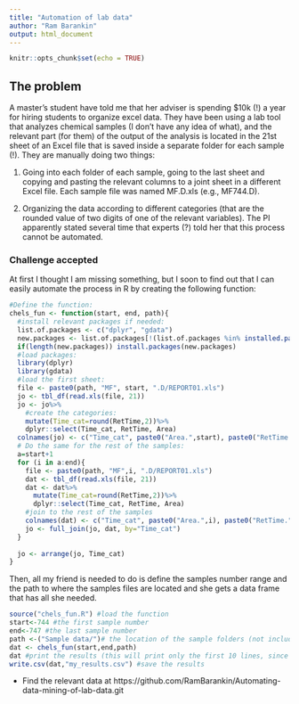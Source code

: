 ```yaml
---
title: "Automation of lab data"
author: "Ram Barankin"
output: html_document
---
```


```r
knitr::opts_chunk$set(echo = TRUE)
```

##  The problem
A master's student have told me that her adviser is spending $10k (!) a year for hiring students to organize excel data. They have been using a lab tool that analyzes chemical samples (I don't have any idea of what), and the relevant part (for them) of the output of the analysis is located in the 21st sheet of an Excel file that is saved inside a separate folder for each sample (!).
They are manually doing two things:

1. Going into each folder of each sample, going to the last sheet and copying and pasting the relevant columns to a joint sheet in a different Excel file. Each sample file was named MF<sample number>.D.xls (e.g., MF744.D).

2. Organizing the data according to different categories (that are the rounded value of two digits of one of the relevant variables).
The PI apparently stated several time that experts (?) told her that this process cannot be automated.

### Challenge accepted 
At first I thought I am missing something, but I soon to find out that I can easily automate the process in R by creating the following function:


```r
#Define the function:
chels_fun <- function(start, end, path){
  #install relevant packages if needed:
  list.of.packages <- c("dplyr", "gdata")
  new.packages <- list.of.packages[!(list.of.packages %in% installed.packages()[,"Package"])]
  if(length(new.packages)) install.packages(new.packages)
  #load packages:
  library(dplyr)
  library(gdata)
  #load the first sheet:
  file <- paste0(path, "MF", start, ".D/REPORT01.xls")
  jo <- tbl_df(read.xls(file, 21))
  jo <- jo%>% 
    #create the categories: 
    mutate(Time_cat=round(RetTime,2))%>%
    dplyr::select(Time_cat, RetTime, Area)
  colnames(jo) <- c("Time_cat", paste0("Area.",start), paste0("RetTime.", start))
  # Do the same for the rest of the samples:
  a=start+1
  for (i in a:end){
    file <- paste0(path, "MF",i, ".D/REPORT01.xls")
    dat <- tbl_df(read.xls(file, 21))
    dat <- dat%>% 
      mutate(Time_cat=round(RetTime,2))%>%
      dplyr::select(Time_cat, RetTime, Area)
    #join to the rest of the samples
    colnames(dat) <- c("Time_cat", paste0("Area.",i), paste0("RetTime.", i))
    jo <- full_join(jo, dat, by="Time_cat")
  }
  
  jo <- arrange(jo, Time_cat)
}

```

Then, all my friend is needed to do is define the samples number range and the path to where the samples files are located and she gets a data frame that has all she needed.

```r
source("chels_fun.R") #load the function
start<-744 #the first sample number
end<-747 #the last sample number
path <-("Sample data/")# the location of the sample folders (not including the sample folders themselfs!)
dat <- chels_fun(start,end,path)
dat #print the results (this will print only the first 10 lines, since it is a dplyr tbl_df data frame)
write.csv(dat,"my_results.csv") #save the results 
```

* Find the relevant data at https://github.com/RamBarankin/Automating-data-mining-of-lab-data.git